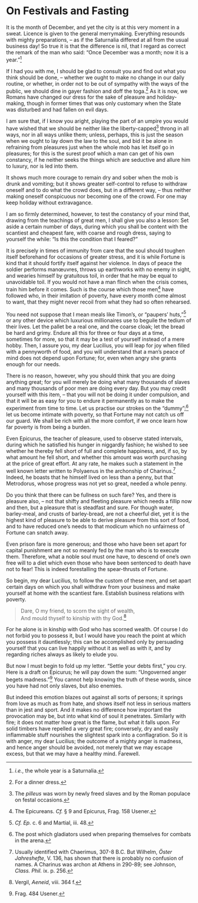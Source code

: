 # On Festivals and Fasting

It is the month of December, and yet the city is at this very moment in a sweat.
Licence is given to the general merrymaking.
Everything resounds with mighty preparations, -- as if the Saturnalia differed at all from the usual business day!
So true it is that the difference is nil, that I regard as correct the remark of the man who said: "Once December was a month; now it is a year."[^18-1]

If I had you with me, I should be glad to consult you and find out what you think should be done, -- whether we ought to make no change in our daily routine, or whether, in order not to be out of sympathy with the ways of the public, we should dine in gayer fashion and doff the toga.[^18-2]
As it is now, we Romans have changed our dress for the sake of pleasure and holiday-making, though in former times that was only customary when the State was disturbed and had fallen on evil days.

I am sure that, if I know you aright, playing the part of an umpire you would have wished that we should be neither like the liberty-capped[^18-3] throng in all ways, nor in all ways unlike them; unless, perhaps, this is just the season when we ought to lay down the law to the soul, and bid it be alone in refraining from pleasures just when the whole mob has let itself go in pleasures; for this is the surest proof which a man can get of his own constancy, if he neither seeks the things which are seductive and allure him to luxury, nor is led into them.

It shows much more courage to remain dry and sober when the mob is drunk and vomiting; but it shows greater self-control to refuse to withdraw oneself and to do what the crowd does, but in a different way, -- thus neither making oneself conspicuous nor becoming one of the crowd.
For one may keep holiday without extravagance.

I am so firmly determined, however, to test the constancy of your mind that, drawing from the teachings of great men, I shall give you also a lesson: Set aside a certain number of days, during which you shall be content with the scantiest and cheapest fare, with coarse and rough dress, saying to yourself the while: "Is this the condition that I feared?"

It is precisely in times of immunity from care that the soul should toughen itself beforehand for occasions of greater stress, and it is while Fortune is kind that it should fortify itself against her violence.
In days of peace the soldier performs manœuvres, throws up earthworks with no enemy in sight, and wearies himself by gratuitous toil, in order that he may be equal to unavoidable toil.
If you would not have a man flinch when the crisis comes, train him before it comes.
Such is the course which those men[^18-4] have followed who, in their imitation of poverty, have every month come almost to want, that they might never recoil from what they had so often rehearsed.

You need not suppose that I mean meals like Timon's, or "paupers' huts,"[^18-5] or any other device which luxurious millionaires use to beguile the tedium of their lives.
Let the pallet be a real one, and the coarse cloak; let the bread be hard and grimy.
Endure all this for three or four days at a time, sometimes for more, so that it may be a test of yourself instead of a mere hobby.
Then, I assure you, my dear Lucilius, you will leap for joy when filled with a pennyworth of food, and you will understand that a man's peace of mind does not depend upon Fortune; for, even when angry she grants enough for our needs.

There is no reason, however, why you should think that you are doing anything great; for you will merely be doing what many thousands of slaves and many thousands of poor men are doing every day.
But you may credit yourself with this item, -- that you will not be doing it under compulsion, and that it will be as easy for you to endure it permanently as to make the experiment from time to time.
Let us practise our strokes on the "dummy";[^18-6] let us become intimate with poverty, so that Fortune may not catch us off our guard.
We shall be rich with all the more comfort, if we once learn how far poverty is from being a burden.

Even Epicurus, the teacher of pleasure, used to observe stated intervals, during which he satisfied his hunger in niggardly fashion; he wished to see whether he thereby fell short of full and complete happiness, and, if so, by what amount he fell short, and whether this amount was worth purchasing at the price of great effort.
At any rate, he makes such a statement in the well known letter written to Polyaenus in the archonship of Charinus.[^18-7]
Indeed, he boasts that he himself lived on less than a penny, but that Metrodorus, whose progress was not yet so great, needed a whole penny.

Do you think that there can be fullness on such fare?
Yes, and there is pleasure also, -- not that shifty and fleeting pleasure which needs a fillip now and then, but a pleasure that is steadfast and sure.
For though water, barley-meal, and crusts of barley-bread, are not a cheerful diet, yet it is the highest kind of pleasure to be able to derive pleasure from this sort of food, and to have reduced one's needs to that modicum which no unfairness of Fortune can snatch away.

Even prison fare is more generous; and those who have been set apart for capital punishment are not so meanly fed by the man who is to execute them.
Therefore, what a noble soul must one have, to descend of one's own free will to a diet which even those who have been sentenced to death have not to fear!
This is indeed forestalling the spear-thrusts of Fortune.

So begin, my dear Lucilius, to follow the custom of these men, and set apart certain days on which you shall withdraw from your business and make yourself at home with the scantiest fare.
Establish business relations with poverty.

> Dare, O my friend, to scorn the sight of wealth,  
> And mould thyself to kinship with thy God.[^18-8]

For he alone is in kinship with God who has scorned wealth.
Of course I do not forbid you to possess it, but I would have you reach the point at which you possess it dauntlessly; this can be accomplished only by persuading yourself that you can live happily without it as well as with it, and by regarding riches always as likely to elude you.

But now I must begin to fold up my letter.
"Settle your debts first," you cry.
Here is a draft on Epicurus; he will pay down the sum: "Ungoverned anger begets madness."[^18-9]
You cannot help knowing the truth of these words, since you have had not only slaves, but also enemies.

But indeed this emotion blazes out against all sorts of persons; it springs from love as much as from hate, and shows itself not less in serious matters than in jest and sport.
And it makes no difference how important the provocation may be, but into what kind of soul it penetrates.
Similarly with fire; it does not matter how great is the flame, but what it falls upon.
For solid timbers have repelled a very great fire; conversely, dry and easily inflammable stuff nourishes the slightest spark into a conflagration.
So it is with anger, my dear Lucilius; the outcome of a mighty anger is madness, and hence anger should be avoided, not merely that we may escape excess, but that we may have a healthy mind.
Farewell.

[^18-1]: *i.e.*, the whole year is a Saturnalia.

[^18-2]: For a dinner dress.

[^18-3]: The *pilleus* was worn by newly freed slaves and by the Roman populace on festal occasions.

[^18-4]: The Epicureans. *Cf.* § 9 and Epicurus, Frag. 158 Usener.

[^18-5]: *Cf.* *Ep.* c. 6 and Martial, iii. 48.

[^18-6]: The post which gladiators used when preparing themselves for combats in the arena.

[^18-7]: Usually identified with Chaerimus, 307-8 B.C. But Wilhelm, *Öster Jahreshefte*, V. 136, has shown that there is probably no confusion of names. A Charinus was archon at Athens in 290-89; see Johnson, *Class. Phil.* ix. p. 256.

[^18-8]: Vergil, *Aeneid*, viii. 364 f.

[^18-9]: Frag. 484 Usener.

